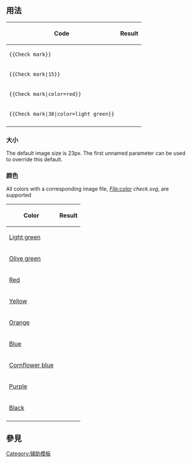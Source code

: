 <includeonly><!-- 在這裡加入模板的保護標識 --></includeonly><noinclude>{{template doc page viewed directly}}</noinclude>
<!-- 在本行下編輯模板說明 -->

==用法==
{| class="wikitable"
|-
! Code !! Result
|-
| <code><nowiki>{{Check mark}}</nowiki></code>
| {{Check mark}}
|-
| <code><nowiki>{{Check mark|15}}</nowiki></code>
| {{Check mark|15}}
|-
| <code><nowiki>{{Check mark|color=red}}</nowiki></code>
| {{Check mark|color=red}}
|-
| <code><nowiki>{{Check mark|30|color=light green}}</nowiki></code>
| {{Check mark|30|color=light green}}
|-
|}

===大小===
The default image size is 23px.  The first unnamed parameter can be used to override this default.

===颜色===
All colors with a corresponding image file, ''File:color check.svg'', are supported

{| class="wikitable"
|-
! Color !! Result
|-
| [[:File:Light green check.svg|Light green]] || {{check mark|color=Light green}}
|-
| [[:File:Olive green check.svg|Olive green]] || {{check mark|color=Olive green}}
|-
| [[:File:Red check.svg|Red]] || {{check mark|color=Red}}
|-
| [[:File:Yellow check.svg|Yellow]] || {{check mark|color=Yellow}}
|-
| [[:File:Orange check.svg|Orange]] || {{check mark|color=Orange}}
|-
| [[:File:Blue check.svg|Blue]] || {{check mark|color=Blue}}
|-
| [[:File:Cornflower blue check.svg|Cornflower blue]] || {{check mark|color=Cornflower blue}}
|-
| [[:File:Purple check.svg|Purple]] || {{check mark|color=Purple}}
|-
| [[:File:Black check.svg|Black]] || {{check mark|color=Black}}
|-
|}

== 參見 ==
{{Template:Done/See_also}}
<includeonly>
[[Category:辅助模板]]

</includeonly>